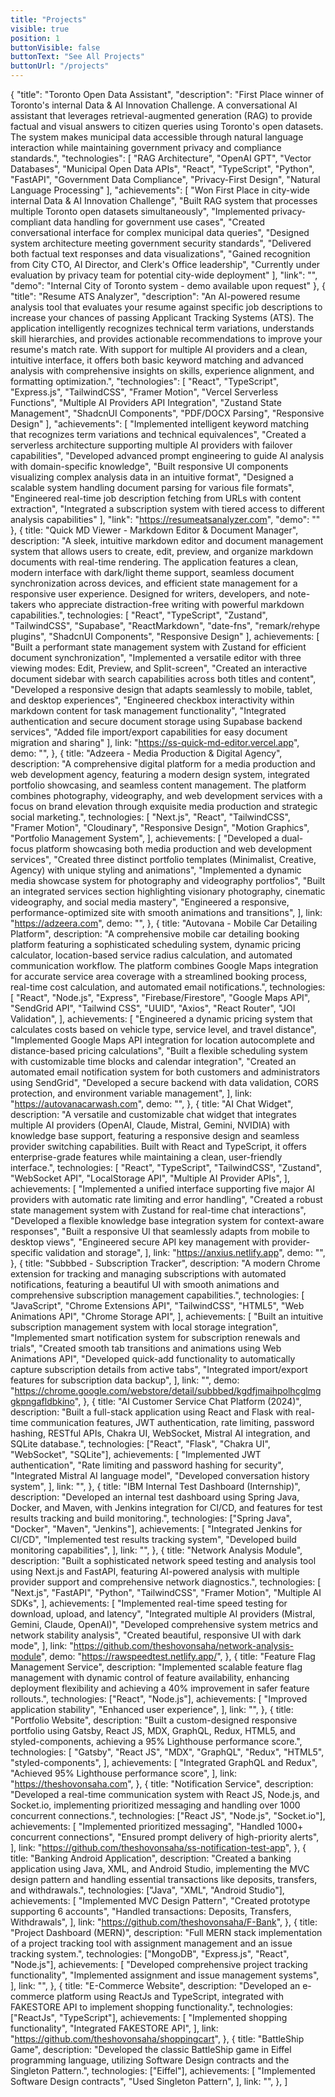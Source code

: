 ```yaml
---
title: "Projects"
visible: true
position: 1
buttonVisible: false
buttonText: "See All Projects"
buttonUrl: "/projects"
---
```


{
  "title": "Toronto Open Data Assistant",
  "description": "First Place winner of Toronto's internal Data & AI Innovation Challenge. A conversational AI assistant that leverages retrieval-augmented generation (RAG) to provide factual and visual answers to citizen queries using Toronto's open datasets. The system makes municipal data accessible through natural language interaction while maintaining government privacy and compliance standards.",
  "technologies": [
    "RAG Architecture",
    "OpenAI GPT",
    "Vector Databases",
    "Municipal Open Data APIs",
    "React",
    "TypeScript",
    "Python",
    "FastAPI",
    "Government Data Compliance",
    "Privacy-First Design",
    "Natural Language Processing"
  ],
  "achievements": [
    "Won First Place in city-wide internal Data & AI Innovation Challenge",
    "Built RAG system that processes multiple Toronto open datasets simultaneously",
    "Implemented privacy-compliant data handling for government use cases",
    "Created conversational interface for complex municipal data queries",
    "Designed system architecture meeting government security standards",
    "Delivered both factual text responses and data visualizations",
    "Gained recognition from City CTO, AI Director, and Clerk's Office leadership",
    "Currently under evaluation by privacy team for potential city-wide deployment"
  ],
  "link": "",
  "demo": "Internal City of Toronto system - demo available upon request"
},
{
  "title": "Resume ATS Analyzer",
  "description": "An AI-powered resume analysis tool that evaluates your resume against specific job descriptions to increase your chances of passing Applicant Tracking Systems (ATS). The application intelligently recognizes technical term variations, understands skill hierarchies, and provides actionable recommendations to improve your resume's match rate. With support for multiple AI providers and a clean, intuitive interface, it offers both basic keyword matching and advanced analysis with comprehensive insights on skills, experience alignment, and formatting optimization.",
  "technologies": [
    "React",
    "TypeScript",
    "Express.js",
    "TailwindCSS",
    "Framer Motion",
    "Vercel Serverless Functions",
    "Multiple AI Providers API Integration",
    "Zustand State Management",
    "ShadcnUI Components",
    "PDF/DOCX Parsing",
    "Responsive Design"
  ],
  "achievements": [
    "Implemented intelligent keyword matching that recognizes term variations and technical equivalences",
    "Created a serverless architecture supporting multiple AI providers with failover capabilities",
    "Developed advanced prompt engineering to guide AI analysis with domain-specific knowledge",
    "Built responsive UI components visualizing complex analysis data in an intuitive format",
    "Designed a scalable system handling document parsing for various file formats",
    "Engineered real-time job description fetching from URLs with content extraction",
    "Integrated a subscription system with tiered access to different analysis capabilities"
  ],
  "link": "https://resumeatsanalyzer.com",
  "demo": ""
},
  {
 title: "Quick MD Viewer - Markdown Editor & Document Manager",
 description:
   "A sleek, intuitive markdown editor and document management system that allows users to create, edit, preview, and organize markdown documents with real-time rendering. The application features a clean, modern interface with dark/light theme support, seamless document synchronization across devices, and efficient state management for a responsive user experience. Designed for writers, developers, and note-takers who appreciate distraction-free writing with powerful markdown capabilities.",
 technologies: [
   "React",
   "TypeScript",
   "Zustand",
   "TailwindCSS",
   "Supabase",
   "ReactMarkdown",
   "date-fns",
   "remark/rehype plugins",
   "ShadcnUI Components",
   "Responsive Design"
 ],
 achievements: [
   "Built a performant state management system with Zustand for efficient document synchronization",
   "Implemented a versatile editor with three viewing modes: Edit, Preview, and Split-screen",
   "Created an interactive document sidebar with search capabilities across both titles and content",
   "Developed a responsive design that adapts seamlessly to mobile, tablet, and desktop experiences",
   "Engineered checkbox interactivity within markdown content for task management functionality",
   "Integrated authentication and secure document storage using Supabase backend services",
   "Added file import/export capabilities for easy document migration and sharing"
 ],
 link: "https://ss-quick-md-editor.vercel.app",
 demo: "",
},
  {
    title: "Adzeera - Media Production & Digital Agency",
    description:
      "A comprehensive digital platform for a media production and web development agency, featuring a modern design system, integrated portfolio showcasing, and seamless content management. The platform combines photography, videography, and web development services with a focus on brand elevation through exquisite media production and strategic social marketing.",
    technologies: [
      "Next.js",
      "React",
      "TailwindCSS",
      "Framer Motion",
      "Cloudinary",
      "Responsive Design",
      "Motion Graphics",
      "Portfolio Management System",
    ],
    achievements: [
      "Developed a dual-focus platform showcasing both media production and web development services",
      "Created three distinct portfolio templates (Minimalist, Creative, Agency) with unique styling and animations",
      "Implemented a dynamic media showcase system for photography and videography portfolios",
      "Built an integrated services section highlighting visionary photography, cinematic videography, and social media mastery",
      "Engineered a responsive, performance-optimized site with smooth animations and transitions",
    ],
    link: "https://adzeera.com",
    demo: "",
  },
  {
    title: "Autovana - Mobile Car Detailing Platform",
    description:
      "A comprehensive mobile car detailing booking platform featuring a sophisticated scheduling system, dynamic pricing calculator, location-based service radius calculation, and automated communication workflow. The platform combines Google Maps integration for accurate service area coverage with a streamlined booking process, real-time cost calculation, and automated email notifications.",
    technologies: [
      "React",
      "Node.js",
      "Express",
      "Firebase/Firestore",
      "Google Maps API",
      "SendGrid API",
      "Tailwind CSS",
      "UUID",
      "Axios",
      "React Router",
      "JOI Validation",
    ],
    achievements: [
      "Engineered a dynamic pricing system that calculates costs based on vehicle type, service level, and travel distance",
      "Implemented Google Maps API integration for location autocomplete and distance-based pricing calculations",
      "Built a flexible scheduling system with customizable time blocks and calendar integration",
      "Created an automated email notification system for both customers and administrators using SendGrid",
      "Developed a secure backend with data validation, CORS protection, and environment variable management",
    ],
    link: "https://autovanacarwash.com",
    demo: "",
  },
  {
    title: "AI Chat Widget",
    description:
      "A versatile and customizable chat widget that integrates multiple AI providers (OpenAI, Claude, Mistral, Gemini, NVIDIA) with knowledge base support, featuring a responsive design and seamless provider switching capabilities. Built with React and TypeScript, it offers enterprise-grade features while maintaining a clean, user-friendly interface.",
    technologies: [
      "React",
      "TypeScript",
      "TailwindCSS",
      "Zustand",
      "WebSocket API",
      "LocalStorage API",
      "Multiple AI Provider APIs",
    ],
    achievements: [
      "Implemented a unified interface supporting five major AI providers with automatic rate limiting and error handling",
      "Created a robust state management system with Zustand for real-time chat interactions",
      "Developed a flexible knowledge base integration system for context-aware responses",
      "Built a responsive UI that seamlessly adapts from mobile to desktop views",
      "Engineered secure API key management with provider-specific validation and storage",
    ],
    link: "https://anxius.netlify.app",
    demo: "",
  },
  {
    title: "Subbbed - Subscription Tracker",
    description:
      "A modern Chrome extension for tracking and managing subscriptions with automated notifications, featuring a beautiful UI with smooth animations and comprehensive subscription management capabilities.",
    technologies: [
      "JavaScript",
      "Chrome Extensions API",
      "TailwindCSS",
      "HTML5",
      "Web Animations API",
      "Chrome Storage API",
    ],
    achievements: [
      "Built an intuitive subscription management system with local storage integration",
      "Implemented smart notification system for subscription renewals and trials",
      "Created smooth tab transitions and animations using Web Animations API",
      "Developed quick-add functionality to automatically capture subscription details from active tabs",
      "Integrated import/export features for subscription data backup",
    ],
    link: "",
    demo:
      "https://chrome.google.com/webstore/detail/subbbed/kgdfjmaihpolhcglmggkpngafldbkino",
  },
  {
    title: "AI Customer Service Chat Platform (2024)",
    description:
      "Built a full-stack application using React and Flask with real-time communication features, JWT authentication, rate limiting, password hashing, RESTful APIs, Chakra UI, WebSocket, Mistral AI integration, and SQLite database.",
    technologies: ["React", "Flask", "Chakra UI", "WebSocket", "SQLite"],
    achievements: [
      "Implemented JWT authentication",
      "Rate limiting and password hashing for security",
      "Integrated Mistral AI language model",
      "Developed conversation history system",
    ],
    link: "",
  },
  {
    title: "IBM Internal Test Dashboard (Internship)",
    description:
      "Developed an internal test dashboard using Spring Java, Docker, and Maven, with Jenkins integration for CI/CD, and features for test results tracking and build monitoring.",
    technologies: ["Spring Java", "Docker", "Maven", "Jenkins"],
    achievements: [
      "Integrated Jenkins for CI/CD",
      "Implemented test results tracking system",
      "Developed build monitoring capabilities",
    ],
    link: "",
  },
  {
    title: "Network Analysis Module",
    description:
      "Built a sophisticated network speed testing and analysis tool using Next.js and FastAPI, featuring AI-powered analysis with multiple provider support and comprehensive network diagnostics.",
    technologies: [
      "Next.js",
      "FastAPI",
      "Python",
      "TailwindCSS",
      "Framer Motion",
      "Multiple AI SDKs",
    ],
    achievements: [
      "Implemented real-time speed testing for download, upload, and latency",
      "Integrated multiple AI providers (Mistral, Gemini, Claude, OpenAI)",
      "Developed comprehensive system metrics and network stability analysis",
      "Created beautiful, responsive UI with dark mode",
    ],
    link: "https://github.com/theshovonsaha/network-analysis-module",
    demo: "https://rawspeedtest.netlify.app/",
  },
  {
    title: "Feature Flag Management Service",
    description:
      "Implemented scalable feature flag management with dynamic control of feature availability, enhancing deployment flexibility and achieving a 40% improvement in safer feature rollouts.",
    technologies: ["React", "Node.js"],
    achievements: [
      "Improved application stability",
      "Enhanced user experience",
    ],
    link: "",
  },
  {
    title: "Portfolio Website",
    description:
      "Built a custom-designed responsive portfolio using Gatsby, React JS, MDX, GraphQL, Redux, HTML5, and styled-components, achieving a 95% Lighthouse performance score.",
    technologies: [
      "Gatsby",
      "React JS",
      "MDX",
      "GraphQL",
      "Redux",
      "HTML5",
      "styled-components",
    ],
    achievements: [
      "Integrated GraphQL and Redux",
      "Achieved 95% Lighthouse performance score",
    ],
    link: "https://theshovonsaha.com",
  },
  {
    title: "Notification Service",
    description:
      "Developed a real-time communication system with React JS, Node.js, and Socket.io, implementing prioritized messaging and handling over 1000 concurrent connections.",
    technologies: ["React JS", "Node.js", "Socket.io"],
    achievements: [
      "Implemented prioritized messaging",
      "Handled 1000+ concurrent connections",
      "Ensured prompt delivery of high-priority alerts",
    ],
    link: "https://github.com/theshovonsaha/ss-notification-test-app",
  },
  {
    title: "Banking Android Application",
    description:
      "Created a banking application using Java, XML, and Android Studio, implementing the MVC design pattern and handling essential transactions like deposits, transfers, and withdrawals.",
    technologies: ["Java", "XML", "Android Studio"],
    achievements: [
      "Implemented MVC Design Pattern",
      "Created prototype supporting 6 accounts",
      "Handled transactions: Deposits, Transfers, Withdrawals",
    ],
    link: "https://github.com/theshovonsaha/F-Bank",
  },
  {
    title: "Project Dashboard (MERN)",
    description:
      "Full MERN stack implementation of a project tracking tool with assignment management and an issue tracking system.",
    technologies: ["MongoDB", "Express.js", "React", "Node.js"],
    achievements: [
      "Developed comprehensive project tracking functionality",
      "Implemented assignment and issue management systems",
    ],
    link: "",
  },
  {
    title: "E-Commerce Website",
    description:
      "Developed an e-commerce platform using ReactJs and TypeScript, integrated with FAKESTORE API to implement shopping functionality.",
    technologies: ["ReactJs", "TypeScript"],
    achievements: [
      "Implemented shopping functionality",
      "Integrated FAKESTORE API",
    ],
    link: "https://github.com/theshovonsaha/shoppingcart",
  },
  {
    title: "BattleShip Game",
    description:
      "Developed the classic BattleShip game in Eiffel programming language, utilizing Software Design contracts and the Singleton Pattern.",
    technologies: ["Eiffel"],
    achievements: [
      "Implemented Software Design contracts",
      "Used Singleton Pattern",
    ],
    link: "",
  },
]
